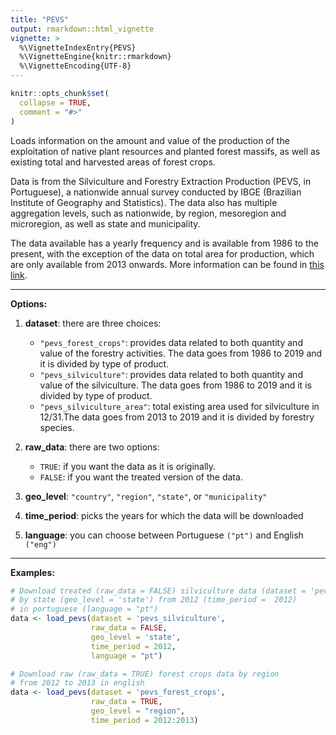 ```yaml
---
title: "PEVS"
output: rmarkdown::html_vignette
vignette: >
  %\VignetteIndexEntry{PEVS}
  %\VignetteEngine{knitr::rmarkdown}
  %\VignetteEncoding{UTF-8}
---
```


```r
knitr::opts_chunk$set(
  collapse = TRUE,
  comment = "#>"
)
```

Loads information on the amount and value of the production of the exploitation of native plant resources and planted forest massifs, as well as existing total and harvested areas of forest crops.

Data is from the Silviculture and Forestry Extraction Production (PEVS, in Portuguese), a nationwide annual survey conducted by IBGE (Brazilian Institute of Geography and Statistics). The data also has multiple aggregation levels, such as nationwide, by region, mesoregion and microregion, as well as state and municipality. 

The data available has a yearly frequency and is available from 1986 to the present, with the exception of the data on total area for production, which are only available from 2013 onwards. More information can be found in [this link](https://www.ibge.gov.br/en/statistics/economic/agriculture-forestry-and-fishing/18374-forestry-activities.html?=&t=o-que-e).

***
**Options:**

  1. **dataset**: there are three choices:
      * `"pevs_forest_crops"`: provides data related to both quantity and value of the forestry activities. The data goes from 1986 to 2019 and it is divided by type of product.
      * `"pevs_silviculture"`: provides data related to both quantity and value of the silviculture. The data goes from 1986 to 2019 and it is divided by type of product.
      * `"pevs_silviculture_area"`: total existing area used for silviculture in 12/31.The data goes from 2013 to 2019 and it is divided by forestry species.  

  2. **raw_data**: there are two options:
      * `TRUE`: if you want the data as it is originally.
      * `FALSE`: if you want the treated version of the data. 
      
  3. **geo_level**: `"country"`, `"region"`, `"state"`, or `"municipality"`  
  
  4. **time_period**: picks the years for which the data will be downloaded

  5. **language**: you can choose between Portuguese `("pt")` and English `("eng")`
  
***

**Examples:**

```r
# Download treated (raw_data = FALSE) silviculture data (dataset = 'pevs_silviculture') 
# by state (geo_level = 'state') from 2012 (time_period =  2012) 
# in portuguese (language = "pt")
data <- load_pevs(dataset = 'pevs_silviculture', 
                  raw_data = FALSE,
                  geo_level = 'state', 
                  time_period = 2012, 
                  language = "pt")

# Download raw (raw_data = TRUE) forest crops data by region 
# from 2012 to 2013 in english
data <- load_pevs(dataset = 'pevs_forest_crops', 
                  raw_data = TRUE, 
                  geo_level = "region", 
                  time_period = 2012:2013)
```
